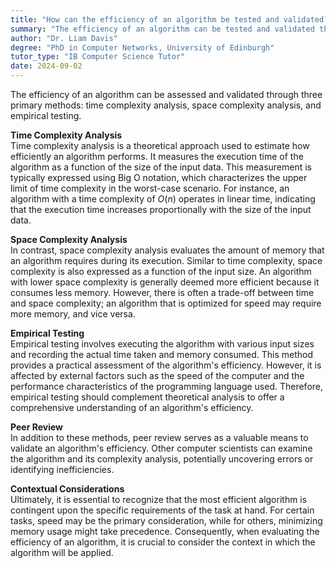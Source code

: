 ```yaml
---
title: "How can the efficiency of an algorithm be tested and validated?"
summary: "The efficiency of an algorithm can be tested and validated through time complexity analysis, space complexity analysis, and empirical testing."
author: "Dr. Liam Davis"
degree: "PhD in Computer Networks, University of Edinburgh"
tutor_type: "IB Computer Science Tutor"
date: 2024-09-02
---
```


The efficiency of an algorithm can be assessed and validated through three primary methods: time complexity analysis, space complexity analysis, and empirical testing.

**Time Complexity Analysis**  
Time complexity analysis is a theoretical approach used to estimate how efficiently an algorithm performs. It measures the execution time of the algorithm as a function of the size of the input data. This measurement is typically expressed using Big O notation, which characterizes the upper limit of time complexity in the worst-case scenario. For instance, an algorithm with a time complexity of $O(n)$ operates in linear time, indicating that the execution time increases proportionally with the size of the input data.

**Space Complexity Analysis**  
In contrast, space complexity analysis evaluates the amount of memory that an algorithm requires during its execution. Similar to time complexity, space complexity is also expressed as a function of the input size. An algorithm with lower space complexity is generally deemed more efficient because it consumes less memory. However, there is often a trade-off between time and space complexity; an algorithm that is optimized for speed may require more memory, and vice versa.

**Empirical Testing**  
Empirical testing involves executing the algorithm with various input sizes and recording the actual time taken and memory consumed. This method provides a practical assessment of the algorithm's efficiency. However, it is affected by external factors such as the speed of the computer and the performance characteristics of the programming language used. Therefore, empirical testing should complement theoretical analysis to offer a comprehensive understanding of an algorithm's efficiency.

**Peer Review**  
In addition to these methods, peer review serves as a valuable means to validate an algorithm's efficiency. Other computer scientists can examine the algorithm and its complexity analysis, potentially uncovering errors or identifying inefficiencies.

**Contextual Considerations**  
Ultimately, it is essential to recognize that the most efficient algorithm is contingent upon the specific requirements of the task at hand. For certain tasks, speed may be the primary consideration, while for others, minimizing memory usage might take precedence. Consequently, when evaluating the efficiency of an algorithm, it is crucial to consider the context in which the algorithm will be applied.
    